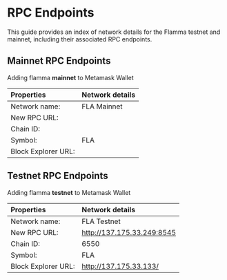 # RPC Endpoints

This guide provides an index of network details for the Flamma testnet and mainnet, including their associated RPC endpoints.

## Mainnet RPC Endpoints

Adding flamma **mainnet** to Metamask Wallet

|  Properties   | Network details   |
| :-----        | :----             |
|  Network name:    | FLA Mainnet     |
|  New RPC URL:    |      |
|  Chain ID:    |       |
|  Symbol:    | FLA       |
|  Block Explorer URL:    |      |

## Testnet RPC Endpoints

Adding flamma **testnet** to Metamask Wallet

|  Properties   | Network details   |
| :-----        | :----             |
|  Network name:    | FLA Testnet       |
|  New RPC URL:    | http://137.175.33.249:8545       |
|  Chain ID:    | 6550      |
|  Symbol:    | FLA       |
|  Block Explorer URL:    | http://137.175.33.133/       |